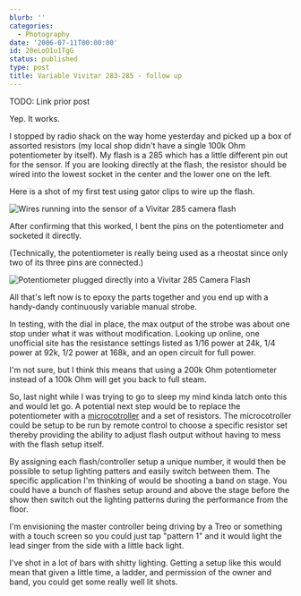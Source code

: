 ```yaml
---
blurb: ''
categories:
  - Photography
date: '2006-07-11T00:00:00'
id: 20eLoO1u1TgG
status: published
type: post
title: Variable Vivitar 283-285 - follow up
---
```


TODO: Link prior post

Yep. It works. 

I stopped by radio shack on the way home yesterday and picked up a box of assorted resistors (my local shop didn't have a single 100k Ohm potentiometer by itself). My flash is a 285 which has a little different pin out for the sensor. If you are looking directly at the flash, the resistor should be wired into the lowest socket in the center and the lower one on the left. 

Here is a shot of my first test using gator clips to wire up the flash.

<Img src="vivitar_285_hack_20060710_212242_01" alt="Wires running into the sensor of a Vivitar 285 camera flash" />

After confirming that this worked, I bent the pins on the potentiometer and socketed it directly. 

(Technically, the potentiometer is really being used as a rheostat since only two of its three pins are connected.)

<Img src="vivitar_285_hack_2_20060710_212406_01" alt="Potentiometer plugged directly into a Vivitar 285 Camera Flash" />

All that's left now is to epoxy the parts together and you end up with a handy-dandy continuously variable manual strobe. 

In testing, with the dial in place, the max output of the strobe was about one stop under what it was without modification. Looking up online, one unofficial site has the resistance settings listed as 1/16 power at 24k, 1/4 power at 92k, 1/2 power at 168k, and an open circuit for full power. 

I'm not sure, but I think this means that using a 200k Ohm potentiometer instead of a 100k Ohm will get you back to full steam. 

So, last night while I was trying to go to sleep my mind kinda latch onto this and would let go. A potential next step would be to replace the potentiometer with a [microcotroller](https://en.wikipedia.org/wiki/Microcontroller) and a set of resistors. The microcotroller could be setup to be run by remote control to choose a specific resistor set thereby providing the ability to adjust flash output without having to mess with the flash setup itself. 

By assigning each flash/controller setup a unique number, it would then be possible to setup lighting patters
and easily switch between them. The specific application I'm thinking of would be shooting a band on stage. You could have a bunch of flashes setup around and above the stage before the show then switch out the lighting patterns during the performance from the floor. 

I'm envisioning the master controller being driving by a Treo or something with a touch screen so you could just tap "pattern 1" and it would light the lead singer from the side with a little back light. 

I've shot in a lot of bars with shitty lighting. Getting a setup like this would mean that given a little time, a ladder, and permission of the owner and band, you could get some really well lit shots.
